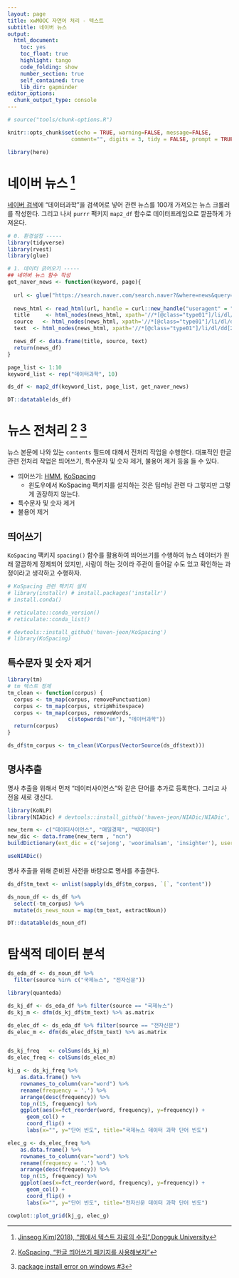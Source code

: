 ```yaml
---
layout: page
title: xwMOOC 자연어 처리 - 텍스트
subtitle: 네이버 뉴스
output:
  html_document: 
    toc: yes
    toc_float: true
    highlight: tango
    code_folding: show
    number_section: true
    self_contained: true
    lib_dir: gapminder
editor_options: 
  chunk_output_type: console
---
```

 
``` r
# source("tools/chunk-options.R")

knitr::opts_chunk$set(echo = TRUE, warning=FALSE, message=FALSE,
                    comment="", digits = 3, tidy = FALSE, prompt = TRUE, fig.align = 'center')

library(here)

```

# 네이버 뉴스 [^dongguk-web-text] {#naver-news}

[^dongguk-web-text]: [Jinseog Kim(2018), "웹에서 텍스트 자료의 수집",Dongguk University](http://datamining.dongguk.ac.kr/lecture_select.php?lid=201813&y=2018&s=1)

[네이버 검색](https://search.naver.com/search.naver?sm=tab_hty.top&where=news&query=%EB%8D%B0%EC%9D%B4%ED%84%B0%EA%B3%BC%ED%95%99&oquery=%EB%B9%85%EB%8D%B0%EC%9D%B4%ED%84%B0&tqi=TIFTdlpVuEGssa9GW7lssssssxs-243322)에 "데이터과학"을 검색어로 넣어 관련 뉴스를 100개 가져오는 뉴스 크롤러를 작성한다. 그리고 나서 `purrr` 팩키지 `map2_df` 함수로 데이터프레임으로 깔끔하게 가져온다.

```r
# 0. 환경설정 -----
library(tidyverse)
library(rvest)
library(glue)

# 1. 데이터 긁어오기 -----
## 네이버 뉴스 함수 작성
get_naver_news <- function(keyword, page){
  
  url <- glue("https://search.naver.com/search.naver?&where=news&query=",keyword,"&sm=tab_pge&sort=0&photo=0&field=0&reporter_article=&pd=1&ds=2018.02.25&de=2018.03.04&docid=&nso=so:r,p:1w,a:all&mynews=0&cluster_rank=38&start=", page,"&refresh_start=0")
  
  news_html <- read_html(url, handle = curl::new_handle("useragent" = "Mozilla/5.0"))
  title     <- html_nodes(news_html, xpath='//*[@class="type01"]/li/dl/dt/a') %>% html_text
  source   <- html_nodes(news_html, xpath='//*[@class="type01"]/li/dl/dd[1]/span[1]') %>% html_text
  text  <- html_nodes(news_html, xpath='//*[@class="type01"]/li/dl/dd[2]') %>%  html_text

  news_df <- data.frame(title, source, text)
  return(news_df)
}

page_list <- 1:10
keyword_list <- rep("데이터과학", 10)

ds_df <- map2_df(keyword_list, page_list, get_naver_news)

DT::datatable(ds_df)

```


# 뉴스 전처리 [^mrpark-kospacing] [^kospacing-install-issue] {#naver-news-preprocessing}

[^mrpark-kospacing]: [KoSpacing, "한글 띄어쓰기 패키지를 사용해보자"](https://mrchypark.github.io/post/kospacing-한글-띄어쓰기-패키지를-사용해보자/)

[^kospacing-install-issue]: [package install error on windows #3](https://github.com/haven-jeon/KoSpacing/issues/3)

뉴스 본문에 나와 있는 `contents` 필드에 대해서 전처리 작업을 수행한다. 대표적인 한글관련 전처리 작업은
띄어쓰기, 특수문자 및 숫자 제거, 불용어 제거 등을 들 수 있다.

- 띄어쓰기: [HMM](http://freesearch.pe.kr/archives/2746), [KoSpacing](http://freesearch.pe.kr/archives/4759)
    * 윈도우에서 KoSpacing 팩키지를 설치하는 것은 딥러닝 관련 다 그렇지만 그렇게 권장하지 않는다.
- 특수문자 및 숫자 제거
- 불용어 제거 

## 띄어쓰기 {#naver-news-preprocessing-spacing}

`KoSpacing` 팩키지 `spacing()` 함수를 활용하여 띄어쓰기를 수행하여 뉴스 데이터가 원래 깔끔하게 정제되어 있지만, 사람이 하는 것이라 주관이 들어갈 수도 있고 확인하는 과정이라고 생각하고 수행하자.

```r
# KoSpacing 관련 팩키지 설치
# library(installr) # install.packages('installr')
# install.conda()

# reticulate::conda_version()
# reticulate::conda_list()

# devtools::install_github('haven-jeon/KoSpacing')
# library(KoSpacing)
```


## 특수문자 및 숫자 제거 {#naver-news-preprocessing-escape}


```r
library(tm)
# tm 텍스트 정제
tm_clean <- function(corpus) {
  corpus <- tm_map(corpus, removePunctuation)
  corpus <- tm_map(corpus, stripWhitespace)
  corpus <- tm_map(corpus, removeWords, 
                   c(stopwords("en"), "데이터과학"))
  return(corpus)
}

ds_df$tm_corpus <- tm_clean(VCorpus(VectorSource(ds_df$text)))

```

## 명사추출 {#naver-news-preprocessing-escape}

명사 추출을 위해서 먼저 "데이터사이언스"와 같은 단어를 추가로 등록한다. 그리고 사전을 새로 갱신다.

```r
library(KoNLP)
library(NIADic) # devtools::install_github('haven-jeon/NIADic/NIADic', build_vignettes = TRUE)

new_term <- c("데이터사이언스", "매일경제", "빅데이터")
new_dic <- data.frame(new_term , "ncn")
buildDictionary(ext_dic = c('sejong', 'woorimalsam', 'insighter'), user_dic = new_dic)

useNIADic()
```

명사 추출을 위해 준비된 사전을 바탕으로 명사를 추출한다.

```r

ds_df$tm_text <- unlist(sapply(ds_df$tm_corpus, `[`, "content"))

ds_noun_df <- ds_df %>% 
  select(-tm_corpus) %>% 
  mutate(ds_news_noun = map(tm_text, extractNoun))

DT::datatable(ds_noun_df)

```

# 탐색적 데이터 분석 {#naver-news-preprocessing-EDA}

```r
ds_eda_df <- ds_noun_df %>% 
  filter(source %in% c("국제뉴스", "전자신문"))

library(quanteda)

ds_kj_df <- ds_eda_df %>% filter(source == "국제뉴스")
ds_kj_m <- dfm(ds_kj_df$tm_text) %>% as.matrix

ds_elec_df <- ds_eda_df %>% filter(source == "전자신문")
ds_elec_m <- dfm(ds_elec_df$tm_text) %>% as.matrix


ds_kj_freq   <- colSums(ds_kj_m)
ds_elec_freq <- colSums(ds_elec_m)

kj_g <- ds_kj_freq %>% 
    as.data.frame() %>% 
    rownames_to_column(var="word") %>% 
    rename(frequency = '.') %>% 
    arrange(desc(frequency)) %>% 
    top_n(15, frequency) %>% 
    ggplot(aes(x=fct_reorder(word, frequency), y=frequency)) +
      geom_col() +
      coord_flip() +
      labs(x="", y="단어 빈도", title="국제뉴스 데이터 과학 단어 빈도")

elec_g <- ds_elec_freq %>% 
    as.data.frame() %>% 
    rownames_to_column(var="word") %>% 
    rename(frequency = '.') %>% 
    arrange(desc(frequency)) %>% 
    top_n(15, frequency) %>% 
    ggplot(aes(x=fct_reorder(word, frequency), y=frequency)) +
      geom_col() +
      coord_flip() +
      labs(x="", y="단어 빈도", title="전자신문 데이터 과학 단어 빈도")

cowplot::plot_grid(kj_g, elec_g)

```

